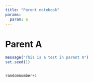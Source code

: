 ```yaml
---
title: "Parent notebook"
params:
  param: a
---
```


# Parent A

```r
message("This is a test in parent A")
set.seed(1)
```

```r
```


```r
randomnumber+1
```